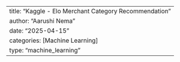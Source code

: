 ---
title: "Kaggle - Elo Merchant Category Recommendation"
author: "Aarushi Nema"
date: "2025-04-15"
categories: [Machine Learning]
type: "machine_learning"
---